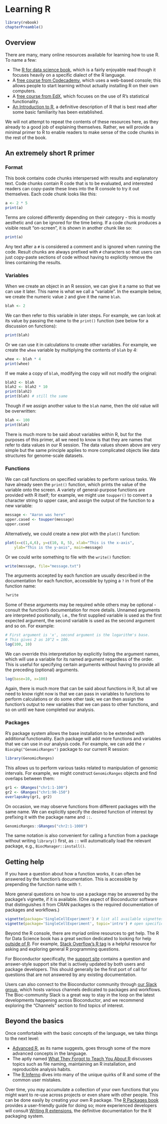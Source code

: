 # Learning R 

```r
library(rebook)
chapterPreamble()
```

## Overview

There are many, many online resources available for learning how to use R.
To name a few:

- The [R for data science book](https://r4ds.had.co.nz/), which is a fairly enjoyable read
though it focuses heavily on a specific dialect of the R language.
- A [free course from Codecademy](https://www.codecademy.com/learn/learn-r),
which uses a web-based console; this allows people to start learning without actually installing R on their own computers.
- A [free course from EdX](https://www.edx.org/course/statistics-and-r),
which focuses on the use of R's statistical functionality. 
- [An Introduction to R](https://cran.r-project.org/doc/manuals/R-intro.pdf),
a definitive description of R that is best read after some basic familiarity has been established. 

We will not attempt to repeat the contents of these resources here, as they already to a good job of explaining themselves.
Rather, we will provide a minimal primer to R to enable readers to make sense of the code chunks in the rest of the book.

## An extremely short R primer

### Format

This book contains code chunks interspersed with results and explanatory text.
Code chunks contain R code that is to be evaluated, and interested readers can copy-paste these lines into the R console to try it out themselves.
Each code chunk looks like this:

```r
a <- 2 * 5
print(a)
```

Terms are colored differently depending on their category - this is mostly aesthetic and can be ignored for the time being.
If a code chunk produces a visible result "on-screen", it is shown in another chunk like so:

```r
print(a)
```

Any text after a `#` is considered a comment and is ignored when running the code.
Result chunks are always prefixed with `#` characters so that users can just copy-paste sections of code without having to explicitly remove the lines containing the results.

### Variables

When we create an object in an R session, we can give it a name so that we can use it later.
This name is what we call a "variable".
In the example below, we create the numeric value `2` and give it the name `blah`. 

```r
blah <- 2
```

We can then refer to this variable in later steps.
For example, we can look at its value by passing the name to the `print()` function (see below for a discussion on functions):

```r
print(blah)
```

Or we can use it in calculations to create other variables.
For example, we create the `whee` variable by multiplying the contents of `blah` by 4:

```r
whee <- blah * 4
print(whee)
```

If we make a copy of `blah`, modifying the copy will not modify the original:

```r
blah2 <- blah
blah2 <- blah2 * 10
print(blah2) 
print(blah) # still the same
```

Though if we assign another value to the `blah` name, then the old value will be overwritten:

```r
blah <- 100
print(blah)
```

There is much more to be said about variables within R, but for the purposes of this primer, 
all we need to know is that they are names that refer to data values in our R session.
The data values shown above are very simple but the same principle applies to more complicated objects like data structures for genome-scale datasets.

### Functions

We can call functions on specified variables to perform various tasks.
We have already seen the `print()` function, which prints the value of the variable onto the screen.
A variety of general-purpose functions are provided with R itself;
for example, we might use `toupper()` to convert a character string to upper case, and assign the output of the function to a new variable:

```r
message <- "Aaron was here"
upper.cased <- toupper(message)
upper.cased
```

Alternatively, we could create a new plot with the `plot()` function:

```r
plot(x=c(1,4,6), y=c(10, 8, 5), xlab="This is the x-axis", 
    ylab="This is the y-axis", main=message)
```

Or we could write something to file with the `write()` function:

```r
write(message, file="message.txt")
```

The arguments accepted by each function are usually described in the documentation for each function, accessible by typing a `?` in front of the function name:

```r
?write
```

Some of these arguments may be required while others may be optional - consult the function's documentation for more details.
Unnamed arguments are interpreted positionally, i.e., the first supplied variable is used as the first expected argument, the second variable is used as the second argument and so on.
For example:

```r
# First argument is 'x', second argument is the logarithm's base.
# This gives 2 as 10^2 = 100.
log(100, 10)
```

We can override this interpretation by explicitly listing the argument names, which will use a variable for its named argument regardless of the order.
This is useful for specifying certain arguments without having to provide all the preceding (optional) arguments.

```r
log(base=10, x=100)
```

Again, there is much more that can be said about functions in R, 
but all we need to know right now is that we can pass in variables to functions to perform calculations or do some other task;
we can then assign the function's output to new variables that we can pass to other functions, and so on until we have completed our analysis.

### Packages

R's package system allows the base installation to be extended with additional functionality.
Each package will add more functions and variables that we can use in our analysis code. 
For example, we can add the `r Biocpkg("GenomicRanges")` package to our current R session:
    
```r
library(GenomicRanges)
```

This allows us to perform various tasks related to manipulation of genomic intervals.
For example, we might construct `GenomicRanges` objects and find overlaps between them:

```r
gr1 <- GRanges("chr1:1-100")
gr2 <- GRanges("chr1:90-150")
overlapsAny(gr1, gr2)
```

On occasion, we may observe functions from different packages with the same name.
We can explicitly specify the desired function of interest by prefixing it with the package name and `::`.

```r
GenomicRanges::GRanges("chr2:1-1000")
```

The same notation is also convenient for calling a function from a package without writing `library()` first,
as `::` will automatically load the relevant package, e.g., `BiocManager::install()`.

## Getting help

If you have a question about how a function works, it can often be answered by the function's documentation.
This is accessible by prepending the function name with `?`.

More general questions on how to use a package may be answered by the package's vignette, if it is available.
(One aspect of Bioconductor software that distinguishes it from CRAN packages is the required documentation of packages and workflows.)

```r
vignette(package='SingleCellExperiment') # list all available vignettes
vignette(package='SingleCellExperiment', topic='intro') # open specific vignette
```

Beyond the R console, there are myriad online resources to get help. 
The R for Data Science book has a great section dedicated to looking for help [outside of R](https://r4ds.had.co.nz/introduction.html#getting-help-and-learning-more). 
For example, [Stack Overflow's R tag](https://stackoverflow.com/questions/tagged/r) is a helpful resource for asking and exploring general R programming questions.
    
For Bioconductor specifically, the [support site](https://support.bioconductor.org/) contains a question and answer-style support site that is actively updated by both users and package developers.
This should generally be the first port of call for questions that are not answered by any existing documentation.

Users can also connect to the Bioconductor community through [our Slack group](https://bioc-community.herokuapp.com), which hosts various channels dedicated to packages and workflows. 
The Bioc-community Slack is a great way to stay in the loop on the latest developments happening across Bioconductor, and we recommend exploring the "Channels" section to find topics of interest. 

## Beyond the basics

Once comfortable with the basic concepts of the language, we take things to the next level:

- [Advanced R](https://adv-r.hadley.nz/), as its name suggests, goes through some of the more advanced concepts in the language.
- The aptly named [What They Forgot to Teach You About R](https://whattheyforgot.org/) discusses topics such as file naming, maintaining an R installation, and reproducible analysis habits.
- The [R Inferno](https://www.burns-stat.com/pages/Tutor/R_inferno.pdf) dives into many of the unique quirks of R and some of the common user mistakes.

Over time, you may accumulate a collection of your own functions that you might want to re-use across projects or even share with other people.
This can be done easily by creating your own R package.
The [R Packages book](http://r-pkgs.had.co.nz/) provides a user-friendly guide for doing so;
more experienced developers will consult [Writing R extensions](https://cran.r-project.org/doc/manuals/r-release/R-exts.html), 
the definitive documentation for the R packaging system.
